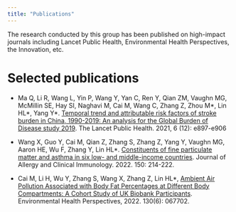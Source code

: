 ```yaml
---
title: "Publications"
---
```


The research conducted by this group has been published on high-impact journals including Lancet Public Health, Environmental Health Perspectives, the Innovation, etc.


# Selected publications

- Ma Q, Li R, Wang L, Yin P, Wang Y, Yan C, Ren Y, Qian ZM, Vaughn MG, McMillin SE, Hay SI, Naghavi M, Cai M, Wang C, Zhang Z, Zhou M\*, Lin HL\*, Yang Y\*. [Temporal trend and attributable risk factors of stroke burden in China, 1990-2019: An analysis for the Global Burden of Disease study 2019](https://www.thelancet.com/journals/lanpub/article/PIIS2468-2667(21)00228-0/fulltext). The Lancet Public Health. 2021, 6 (12): e897-e906

- Wang X, Guo Y, Cai M, Qian Z, Zhang S, Zhang Z, Yang Y, Vaughn MG, Aaron HE, Wu F, Zhang Y, Lin HL*. [Constituents of fine particulate matter and asthma in six low- and middle-income countries](https://www.jacionline.org/article/S0091-6749(21)02737-8/pdf). Journal of Allergy and Clinical Immunology. 2022. 150: 214-222.

- Cai M, Li H, Wu Y, Zhang S, Wang X, Zhang Z, Lin HL*, [Ambient Air Pollution Associated with Body Fat Percentages at Different Body Compartments: A Cohort Study of UK Biobank Participants](https://ehp.niehs.nih.gov/doi/10.1289/EHP10920). Environmental Health Perspectives, 2022. 130(6): 067702.

